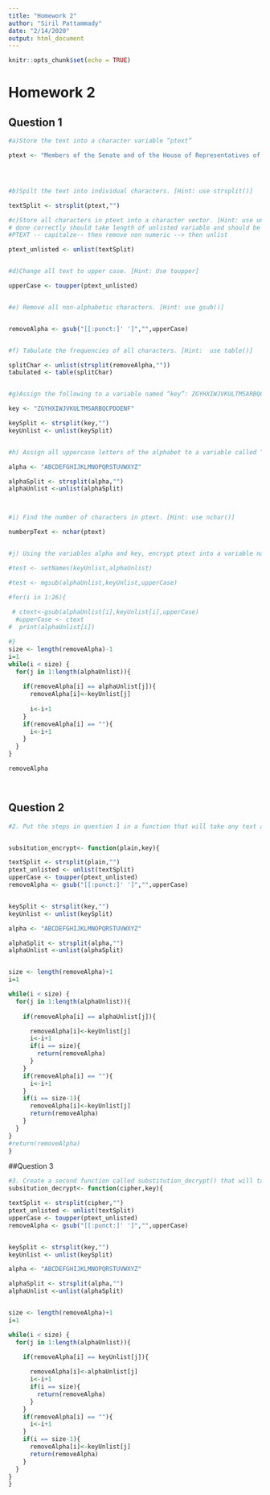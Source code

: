 ---
title: "Homework 2"
author: "Siril Pattammady"
date: "2/14/2020"
output: html_document
---

```{r setup, include=FALSE}
knitr::opts_chunk$set(echo = TRUE)
```

# Homework 2

## Question 1

```{r}
#a)Store the text into a character variable “ptext”

ptext <- "Members of the Senate and of the House of Representatives of the United States, I feel greatly honored that you should have thus invited me to enter the United States Senate Chamber and address the representatives of both branches of Congress. The fact that my American forebears have for so many generations played their part in the life of the United States, and that here I am, an Englishman, welcomed in your midst, makes this experience one of the most moving and thrilling in my life, which is already long and has not been entirely uneventful. I wish indeed that my mother, whose memory I cherish, across the vale of years, could have been here to see. By the way, I cannot help reflecting that if my father had been American and my mother British instead of the other way around, I might have got here on my own. In that case this would not have been the first time you would have heard my voice. In that case I should not have needed any invitation. But if I had it is hardly likely that it would have been unanimous. So perhaps things are better as they are."




#b)Spilt the text into individual characters. [Hint: use strsplit()]

textSplit <- strsplit(ptext,"")


```

```{r}
#c)Store all characters in ptext into a character vector. [Hint: use unlist()]
# done correctly should take length of unlisted variable and should be large number
#PTEXT -- capitalze-- then remove non numeric --> then unlist

ptext_unlisted <- unlist(textSplit)


#d)Change all text to upper case. [Hint: Use toupper]

upperCase <- toupper(ptext_unlisted)


#e)	Remove all non-alphabetic characters. [Hint: use gsub()]


removeAlpha <- gsub("[[:punct:]' ']","",upperCase)


#f)	Tabulate the frequencies of all characters. [Hint:  use table()]

splitChar <- unlist(strsplit(removeAlpha,""))
tabulated <- table(splitChar)


#g)Assign the following to a variable named “key”: ZGYHXIWJVKULTMSARBQCPDOENF. These correspond to the characters in the alphabet such that “Z” substitutes “A”, etc. Repeat steps (b) and (c) for the variable named key.

key <- "ZGYHXIWJVKULTMSARBQCPDOENF"

keySplit <- strsplit(key,"")
keyUnlist <- unlist(keySplit)


#h)	Assign all uppercase letters of the alphabet to a variable called “alpha”. Repeat steps (b) and (c) for the variable named alpha.

alpha <- "ABCDEFGHIJKLMNOPQRSTUVWXYZ"

alphaSplit <- strsplit(alpha,"")
alphaUnlist <-unlist(alphaSplit)



#i)	Find the number of characters in ptext. [Hint: use nchar()]

numberpText <- nchar(ptext)


#j)	Using the variables alpha and key, encrypt ptext into a variable named ctext.

#test <- setNames(keyUnlist,alphaUnlist)

#test <- mgsub(alphaUnlist,keyUnlist,upperCase)

#for(i in 1:26){
  
 # ctext<-gsub(alphaUnlist[i],keyUnlist[i],upperCase)
  #upperCase <- ctext
#  print(alphaUnlist[i]) 

#}
size <- length(removeAlpha)-1
i=1
while(i < size) {
  for(j in 1:length(alphaUnlist)){
    
    if(removeAlpha[i] == alphaUnlist[j]){
      removeAlpha[i]<-keyUnlist[j]
    
      i<-i+1
    }
    if(removeAlpha[i] == ""){
      i<-i+1
    }
  }
}

removeAlpha




```


## Question 2
```{r}
#2.	Put the steps in question 1 in a function that will take any text and a key as input and return the cipher text as output. Call this substitution_encrypt(). (20 points)


subsitution_encrypt<- function(plain,key){

textSplit <- strsplit(plain,"")
ptext_unlisted <- unlist(textSplit)
upperCase <- toupper(ptext_unlisted)
removeAlpha <- gsub("[[:punct:]' ']","",upperCase)


keySplit <- strsplit(key,"")
keyUnlist <- unlist(keySplit)

alpha <- "ABCDEFGHIJKLMNOPQRSTUVWXYZ"

alphaSplit <- strsplit(alpha,"")
alphaUnlist <-unlist(alphaSplit)


size <- length(removeAlpha)+1
i=1

while(i < size) {
  for(j in 1:length(alphaUnlist)){
    
    if(removeAlpha[i] == alphaUnlist[j]){

      removeAlpha[i]<-keyUnlist[j]
      i<-i+1
      if(i == size){
        return(removeAlpha)
      }
    }
    if(removeAlpha[i] == ""){
      i<-i+1
    }
    if(i == size-1){
      removeAlpha[i]<-keyUnlist[j]
      return(removeAlpha)
    }
  }
}
#return(removeAlpha)
}

```
##Question 3
```{r}
#3. Create a second function called substitution_decrypt() that will take an encrypted text and a key as input and return the plain text as output. (20 points)
subsitution_decrypt<- function(cipher,key){

textSplit <- strsplit(cipher,"")
ptext_unlisted <- unlist(textSplit)
upperCase <- toupper(ptext_unlisted)
removeAlpha <- gsub("[[:punct:]' ']","",upperCase)


keySplit <- strsplit(key,"")
keyUnlist <- unlist(keySplit)

alpha <- "ABCDEFGHIJKLMNOPQRSTUVWXYZ"

alphaSplit <- strsplit(alpha,"")
alphaUnlist <-unlist(alphaSplit)


size <- length(removeAlpha)+1
i=1

while(i < size) {
  for(j in 1:length(alphaUnlist)){
    
    if(removeAlpha[i] == keyUnlist[j]){

      removeAlpha[i]<-alphaUnlist[j]
      i<-i+1
      if(i == size){
        return(removeAlpha)
      }
    }
    if(removeAlpha[i] == ""){
      i<-i+1
    }
    if(i == size-1){
      removeAlpha[i]<-keyUnlist[j]
      return(removeAlpha)
    }
  }
}
}

```